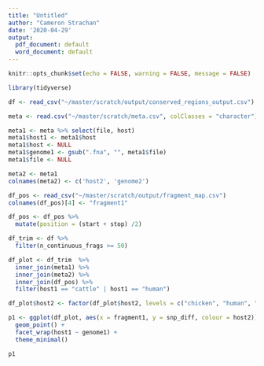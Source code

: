 ```yaml
---
title: "Untitled"
author: "Cameron Strachan"
date: '2020-04-29'
output:
  pdf_document: default
  word_document: default
---
```


```r
knitr::opts_chunk$set(echo = FALSE, warning = FALSE, message = FALSE)
```

```r
library(tidyverse)
```

```r
df <- read_csv("~/master/scratch/output/conserved_regions_output.csv")
```

```r
meta <- read.csv("~/master/scratch/meta.csv", colClasses = "character")

meta1 <- meta %>% select(file, host)
meta1$host1 <- meta1$host
meta1$host <- NULL
meta1$genome1 <- gsub(".fna", "", meta1$file)
meta1$file <- NULL

meta2 <- meta1
colnames(meta2) <- c('host2', 'genome2')
```

```r
df_pos <- read_csv("~/master/scratch/output/fragment_map.csv")
colnames(df_pos)[4] <- "fragment1"

df_pos <- df_pos %>%
  mutate(position = (start + stop) /2)
```

```r
df_trim <- df %>%
  filter(n_continuous_frags >= 50) 
```

```r
df_plot <- df_trim  %>%
  inner_join(meta1) %>%
  inner_join(meta2) %>%
  inner_join(df_pos) %>%
  filter(host1 == "cattle" | host1 == "human")

df_plot$host2 <- factor(df_plot$host2, levels = c("chicken", "human", "cattle"))
```

```r
p1 <- ggplot(df_plot, aes(x = fragment1, y = snp_diff, colour = host2)) +
  geom_point() +
  facet_wrap(host1 ~ genome1) +
  theme_minimal()

p1
```


